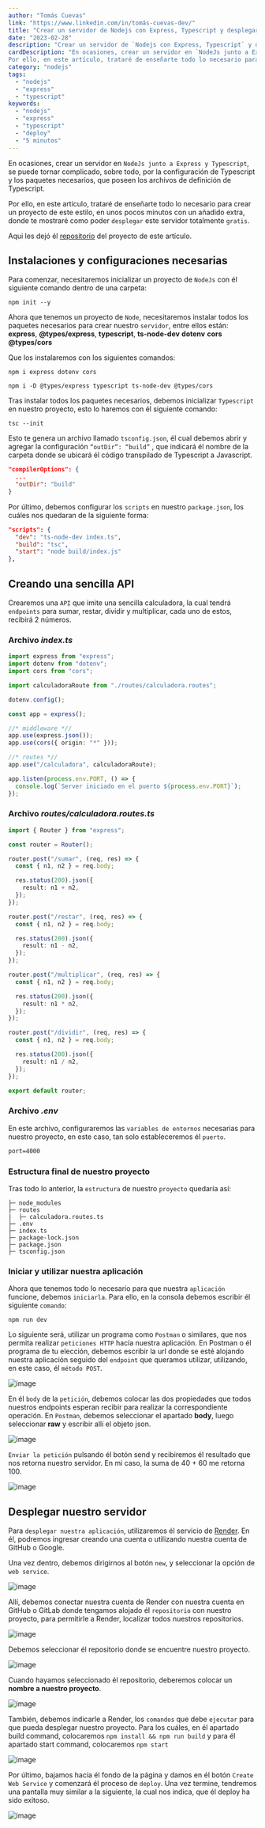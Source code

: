 ```yaml
---
author: "Tomás Cuevas"
link: "https://www.linkedin.com/in/tomás-cuevas-dev/"
title: "Crear un servidor de Nodejs con Express, Typescript y desplegarlo"
date: "2023-02-28"
description: "Crear un servidor de `Nodejs con Express, Typescript` y desplegarlo en menos de 5 minutos, con código e imágenes de ejemplo."
cardDescription: "En ocasiones, crear un servidor en `NodeJs junto a Express y Typescript`, se puede tornar complicado, sobre todo, por la configuración de Typescript y los paquetes necesarios, que poseen los archivos de definición de Typescript.
Por ello, en este artículo, trataré de enseñarte todo lo necesario para crear un proyecto de este estilo, en unos pocos minutos con un añadido extra, donde te mostraré como poder `desplegar` este servidor totalmente `gratis`."
category: "nodejs"
tags:
  - "nodejs"
  - "express"
  - "typescript"
keywords:
  - "nodejs"
  - "express"
  - "typescript"
  - "deploy"
  - "5 minutos"
---
```


En ocasiones, crear un servidor en `NodeJs junto a Express y Typescript`, se puede tornar complicado, sobre todo, por la configuración de Typescript y los paquetes necesarios, que poseen los archivos de definición de Typescript.

Por ello, en este artículo, trataré de enseñarte todo lo necesario para crear un proyecto de este estilo, en unos pocos minutos con un añadido extra, donde te mostraré como poder `desplegar` este servidor totalmente `gratis`.

Aqui les dejó él [repositorio](https://github.com/TomasCuevas/Articulos-Proyectos/tree/main/crear-servidor-nodejs-express-typescript-y-desplegarlo) del proyecto de este artículo.

## Instalaciones y configuraciones necesarias

Para comenzar, necesitaremos inicializar un proyecto de `NodeJs` con él siguiente comando dentro de una carpeta:

```shell
npm init --y
```

Ahora que tenemos un proyecto de `Node`, necesitaremos instalar todos los paquetes necesarios para crear nuestro `servidor`, entre ellos están: **express**, **@types/express**, **typescript**, **ts-node-dev** **dotenv** **cors** **@types/cors**

Que los instalaremos con los siguientes comandos:

```shell
npm i express dotenv cors
```

```shell
npm i -D @types/express typescript ts-node-dev @types/cors
```

Tras instalar todos los paquetes necesarios, debemos inicializar `Typescript` en nuestro proyecto, esto lo haremos con él siguiente comando:

```shell
tsc --init
```

Esto te genera un archivo llamado `tsconfig.json`, él cual debemos abrir y agregar la configuración `“outDir”: “build”` , que indicará él nombre de la carpeta donde se ubicará él código transpilado de Typescript a Javascript.

```json
"compilerOptions": {
  ...
  "outDir": "build"
}
```

Por último, debemos configurar los `scripts` en nuestro `package.json`, los cuáles nos quedaran de la siguiente forma:

```json
"scripts": {
  "dev": "ts-node-dev index.ts",
  "build": "tsc",
  "start": "node build/index.js"
},
```

## Creando una sencilla API

Crearemos una `API` que imite una sencilla calculadora, la cual tendrá `endpoints` para sumar, restar, dividir y multiplicar, cada uno de estos, recibirá 2 números.

### Archivo _index.ts_

```ts
import express from "express";
import dotenv from "dotenv";
import cors from "cors";

import calculadoraRoute from "./routes/calculadora.routes";

dotenv.config();

const app = express();

//* middleware *//
app.use(express.json());
app.use(cors({ origin: "*" }));

//* routes *//
app.use("/calculadora", calculadoraRoute);

app.listen(process.env.PORT, () => {
  console.log(`Server iniciado en el puerto ${process.env.PORT}`);
});
```

### Archivo _routes/calculadora.routes.ts_

```ts
import { Router } from "express";

const router = Router();

router.post("/sumar", (req, res) => {
  const { n1, n2 } = req.body;

  res.status(200).json({
    result: n1 + n2,
  });
});

router.post("/restar", (req, res) => {
  const { n1, n2 } = req.body;

  res.status(200).json({
    result: n1 - n2,
  });
});

router.post("/multiplicar", (req, res) => {
  const { n1, n2 } = req.body;

  res.status(200).json({
    result: n1 * n2,
  });
});

router.post("/dividir", (req, res) => {
  const { n1, n2 } = req.body;

  res.status(200).json({
    result: n1 / n2,
  });
});

export default router;
```

### Archivo _.env_

En este archivo, configuraremos las `variables de entornos` necesarias para nuestro proyecto, en este caso, tan solo estableceremos él `puerto`.

```md
port=4000
```

### Estructura final de nuestro proyecto

Tras todo lo anterior, la `estructura` de nuestro `proyecto` quedaría así:

```text
├─ node_modules
├─ routes
|  ├─ calculadora.routes.ts
├─ .env
├─ index.ts
├─ package-lock.json
├─ package.json
├─ tsconfig.json
```

### Iniciar y utilizar nuestra aplicación

Ahora que tenemos todo lo necesario para que nuestra `aplicación` funcione, debemos `iniciarla`. Para ello, en la consola debemos escribir él siguiente `comando`:

```shell
npm run dev
```

Lo siguiente será, utilizar un programa como `Postman` o similares, que nos permita realizar `peticiones HTTP` hacía nuestra aplicación. En Postman o él programa de tu elección, debemos escribir la url donde se esté alojando nuestra aplicación seguido del `endpoint` que queramos utilizar, utilizando, en este caso, él `método POST`.

![image](https://user-images.githubusercontent.com/79057608/222206267-b78bf001-12ea-4c3b-bfe9-2cc294d09e41.png)

En él `body` de la `petición`, debemos colocar las dos propiedades que todos nuestros endpoints esperan recibir para realizar la correspondiente operación. En `Postman`, debemos seleccionar el apartado **body**, luego seleccionar **raw** y escribir allí el objeto json.

![image](https://user-images.githubusercontent.com/79057608/222206375-57d52ae3-050c-42fd-ba3a-4a6cd4b1440a.png)

`Enviar la petición` pulsando él botón send y recibiremos él resultado que nos retorna nuestro servidor. En mi caso, la suma de 40 + 60 me retorna 100.

![image](https://user-images.githubusercontent.com/79057608/222206561-24094a83-90f7-42e1-8d31-644df773cc7e.png)

## Desplegar nuestro servidor

Para `desplegar nuestra aplicación`, utilizaremos él servicio de [Render](https://dashboard.render.com/). En él, podremos ingresar creando una cuenta o utilizando nuestra cuenta de GitHub o Google.

Una vez dentro, debemos dirigirnos al botón `new`, y seleccionar la opción de `web service`.

![image](https://user-images.githubusercontent.com/79057608/222221324-47bd26af-53e3-4972-9e61-7ce5e6cb4d7a.png)

Allí, debemos conectar nuestra cuenta de Render con nuestra cuenta en GitHub o GitLab donde tengamos alojado él `repositorio` con nuestro proyecto, para permitirle a Render, localizar todos nuestros repositorios.

![image](https://user-images.githubusercontent.com/79057608/222224138-02f3ce7b-2fc5-43ce-a238-c7ac569664a1.png)

Debemos seleccionar él repositorio donde se encuentre nuestro proyecto.

![image](https://user-images.githubusercontent.com/79057608/222224497-ab06d90c-a88b-44dc-9feb-f56efd17bdbc.png)

Cuando hayamos seleccionado él repositorio, deberemos colocar un **nombre a nuestro proyecto**.

![image](https://user-images.githubusercontent.com/79057608/222225575-d9979561-5e19-46fb-ac71-5b866df03866.png)

También, debemos indicarle a Render, los `comandos` que debe `ejecutar` para que pueda desplegar nuestro proyecto. Para los cuáles, en él apartado build command, colocaremos `npm install && npm run build` y para él apartado start command, colocaremos `npm start`

![image](https://user-images.githubusercontent.com/79057608/222228312-f8a2126b-47c4-4ad4-88a6-c067c0883473.png)

Por último, bajamos hacía él fondo de la página y damos en él botón `Create Web Service` y comenzará él proceso de `deploy`. Una vez termine, tendremos una pantalla muy similar a la siguiente, la cual nos indica, que él deploy ha sido exitoso.

![image](https://user-images.githubusercontent.com/79057608/222231375-60d9b9c9-f084-4e47-a88b-4cff67f85e6e.png)
